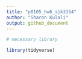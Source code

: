 ```yaml
---
title: "p8105_hw6_sjk3354"
author: "Sharon Kulali"
output: github_document
---
```


```r
# necessary library

library(tidyverse)
```


